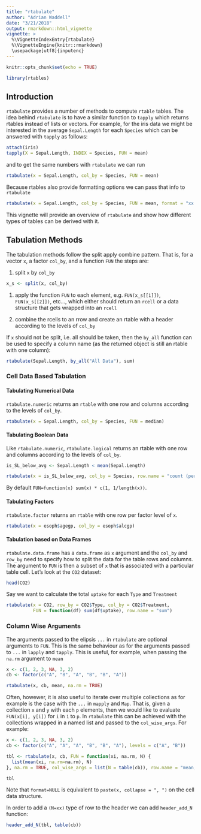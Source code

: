 ```yaml
---
title: "rtabulate"
author: "Adrian Waddell"
date: "3/21/2018"
output: rmarkdown::html_vignette
vignette: >
  %\VignetteIndexEntry{rtabulate}
  %\VignetteEngine{knitr::rmarkdown}
  \usepackage[utf8]{inputenc}
---
```


```r
knitr::opts_chunk$set(echo = TRUE)
```


```r
library(rtables)
```

## Introduction

`rtabulate` provides a number of methods to compute `rtable` tables. The idea
behind `rtabulate` is to have a similar function to `tapply` which returns
rtables instead of lists or vectors. For example, for the iris data we might be
interested in the average `Sepal.Length` for each `Species` which can be
answered with `tapply` as follows:

```r
attach(iris)
tapply(X = Sepal.Length, INDEX = Species, FUN = mean)
```

and to get the same numbers with `rtabulate` we can run

```r
rtabulate(x = Sepal.Length, col_by = Species, FUN = mean)
```

Because rtables also provide formatting options we can pass that info to
`rtabulate`

```r
rtabulate(x = Sepal.Length, col_by = Species, FUN = mean, format = "xx.xx")
```

This vignette will provide an overview of `rtabulate` and show how different
types of tables can be derived with it.


## Tabulation Methods

The tabulation methods follow the split apply combine pattern. That is, for a
vector `x`, a factor `col_by`, and a function `FUN` the steps are:

1. split `x` by `col_by`
```r
x_s <- split(x, col_by)
```
   
1. apply the function `FUN` to each element, e.g. `FUN(x_s[[1]])`,
`FUN(x_s[[2]])`, etc...,  which either should return an `rcell` or a data
structure that gets wrapped into an `rcell`

1. combine the rcells to an rrow and create an rtable with a header according to
the levels of `col_by`


If `x` should not be split, i.e. all should be taken, then the `by_all` function can be used to specify a
column name (as the returned object is still an rtable with one column):

```r
rtabulate(Sepal.Length, by_all("All Data"), sum)
```


### Cell Data Based Tabulation

#### Tabulating Numerical Data

`rtabulate.numeric` returns an `rtable` with one row and columns according to
the levels of `col_by`.

```r
rtabulate(x = Sepal.Length, col_by = Species, FUN = median)
```

#### Tabulating Boolean Data

Like `rtabulate.numeric`, `rtabulate.logical` returns an rtable with one row and
columns according to the levels of `col_by`.


```r
is_SL_below_avg <- Sepal.Length < mean(Sepal.Length)

rtabulate(x = is_SL_below_avg, col_by = Species, row.name = "count (percentage)")
```

By default `FUN=function(x) sum(x) * c(1, 1/length(x))`.

#### Tabulating Factors

`rtabulate.factor` returns an `rtable` with one row per factor level of `x`.

```r
rtabulate(x = esoph$agegp, col_by = esoph$alcgp)
```

#### Tabulation based on Data Frames

`rtabulate.data.frame` has a `data.frame` as `x` argument and the `col_by` and
`row_by` need to specify how to split the data for the table rows and columns.
The argument to `FUN` is then a subset of `x` that is associated with a
particular table cell. Let's look at the `CO2` dataset:

```r
head(CO2)
```

Say we want to calculate the total `uptake` for each `Type` and `Treatment`

```r
rtabulate(x = CO2, row_by = CO2$Type, col_by = CO2$Treatment,
          FUN = function(df) sum(df$uptake), row.name = "sum")
```


### Column Wise Arguments

The arguments passed to the elipsis `...` in `rtabulate` are optional arguments
to `FUN`. This is the same behaviour as for the arguments passed to `...` in
`lapply` and `tapply`. This is useful, for example, when passing the `na.rm`
argument to `mean`

```r
x <- c(1, 2, 3, NA, 3, 2)
cb <- factor(c("A", "B", "A", "B", "B", "A"))

rtabulate(x, cb, mean, na.rm = TRUE)
```


Often, howewer, it is also useful to iterate over multiple collections as for
example is the case with the `...` in `mapply` and `Map`. That is, given a
collection `x` and `y` with each `p` elements, then we would like to evaluate
`FUN(x[i], y[i])` for `i` in `1` to `p`. In `rtabulate` this can be achieved
with the collections wrapped in a named list and passed to the `col_wise_args`.
For example:

```r
x <- c(1, 2, 3, NA, 3, 2)
cb <- factor(c("A", "A", "A", "B", "B", "A"), levels = c("A", "B"))

tbl <- rtabulate(x, cb, FUN = function(xi, na.rm, N) {
  list(mean(xi, na.rm=na.rm), N)
}, na.rm = TRUE, col_wise_args = list(N = table(cb)), row.name = "mean, N")

tbl
```

Note that `format=NULL` is equivalent to `paste(x, collapse = ", ")` on the cell
data structure.

In order to add a `(N=xx)` type of row to the header we can add `header_add_N` function:

```r
header_add_N(tbl, table(cb))
```
